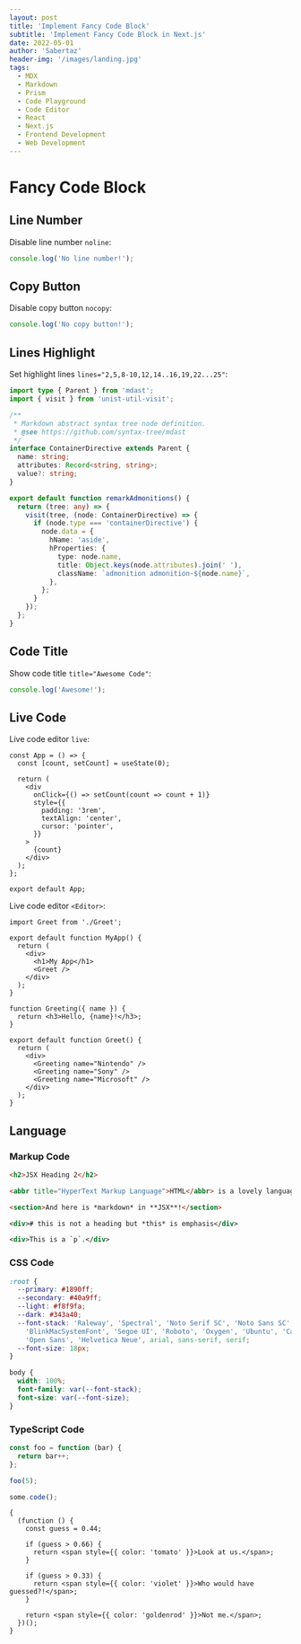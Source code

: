 ```yaml
---
layout: post
title: 'Implement Fancy Code Block'
subtitle: 'Implement Fancy Code Block in Next.js'
date: 2022-05-01
author: 'Sabertaz'
header-img: '/images/landing.jpg'
tags:
  - MDX
  - Markdown
  - Prism
  - Code Playground
  - Code Editor
  - React
  - Next.js
  - Frontend Development
  - Web Development
---
```


# Fancy Code Block

## Line Number

Disable line number `noline`:

```ts noline
console.log('No line number!');
```

## Copy Button

Disable copy button `nocopy`:

```ts nocopy
console.log('No copy button!');
```

## Lines Highlight

Set highlight lines `lines="2,5,8-10,12,14..16,19,22...25"`:

```ts lines="2,5,8-10,12,14..16,19,22...25"
import type { Parent } from 'mdast';
import { visit } from 'unist-util-visit';

/**
 * Markdown abstract syntax tree node definition.
 * @see https://github.com/syntax-tree/mdast
 */
interface ContainerDirective extends Parent {
  name: string;
  attributes: Record<string, string>;
  value?: string;
}

export default function remarkAdmonitions() {
  return (tree: any) => {
    visit(tree, (node: ContainerDirective) => {
      if (node.type === 'containerDirective') {
        node.data = {
          hName: 'aside',
          hProperties: {
            type: node.name,
            title: Object.keys(node.attributes).join(' '),
            className: `admonition admonition-${node.name}`,
          },
        };
      }
    });
  };
}
```

## Code Title

Show code title `title="Awesome Code"`:

```ts noline nocopy title="Awesome Code"
console.log('Awesome!');
```

## Live Code

Live code editor `live`:

```tsx live title="Live Code"
const App = () => {
  const [count, setCount] = useState(0);

  return (
    <div
      onClick={() => setCount(count => count + 1)}
      style={{
        padding: '3rem',
        textAlign: 'center',
        cursor: 'pointer',
      }}
    >
      {count}
    </div>
  );
};

export default App;
```

Live code editor `<Editor>`:

<Editor>

```tsx
import Greet from './Greet';

export default function MyApp() {
  return (
    <div>
      <h1>My App</h1>
      <Greet />
    </div>
  );
}
```

```tsx filename="Greet.tsx"
function Greeting({ name }) {
  return <h3>Hello, {name}!</h3>;
}

export default function Greet() {
  return (
    <div>
      <Greeting name="Nintendo" />
      <Greeting name="Sony" />
      <Greeting name="Microsoft" />
    </div>
  );
}
```

</Editor>

## Language

### Markup Code

```html
<h2>JSX Heading 2</h2>

<abbr title="HyperText Markup Language">HTML</abbr> is a lovely language.

<section>And here is *markdown* in **JSX**!</section>
```

```xml
<div># this is not a heading but *this* is emphasis</div>

<div>This is a `p`.</div>
```

### CSS Code

```css
:root {
  --primary: #1890ff;
  --secondary: #40a9ff;
  --light: #f8f9fa;
  --dark: #343a40;
  --font-stack: 'Raleway', 'Spectral', 'Noto Serif SC', 'Noto Sans SC',
    'BlinkMacSystemFont', 'Segoe UI', 'Roboto', 'Oxygen', 'Ubuntu', 'Cantarell',
    'Open Sans', 'Helvetica Neue', arial, sans-serif, serif;
  --font-size: 18px;
}

body {
  width: 100%;
  font-family: var(--font-stack);
  font-size: var(--font-size);
}
```

### TypeScript Code

```ts
const foo = function (bar) {
  return bar++;
};

foo(5);

some.code();
```

```tsx
{
  (function () {
    const guess = 0.44;

    if (guess > 0.66) {
      return <span style={{ color: 'tomato' }}>Look at us.</span>;
    }

    if (guess > 0.33) {
      return <span style={{ color: 'violet' }}>Who would have guessed?!</span>;
    }

    return <span style={{ color: 'goldenrod' }}>Not me.</span>;
  })();
}
```
